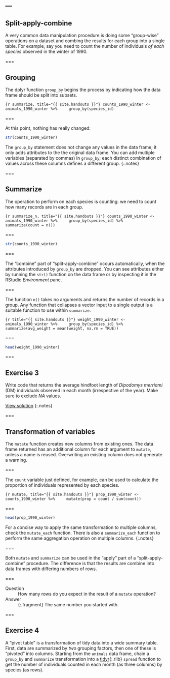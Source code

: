 ---
---

## Split-apply-combine

A very common data manipulation procedure is doing some "group-wise" operations on a dataset and combing the results for each group into a single table. For example, say you need to count the number of individuals *of each species* observed in the winter of 1990.

===

## Grouping

The dplyr function `group_by` begins the process by indicating how the data frame should be split into subsets.

```{r summarize, title="{{ site.handouts }}"}
counts_1990_winter <- animals_1990_winter %>%
    group_by(species_id)
```

===

At this point, nothing has really changed:

```r
str(counts_1990_winter)
```

The `group_by` statement does not change any values in the data frame; it only adds attributes to the the original data frame. You can add multiple variables (separated by commas) in `group_by`; each distinct combination of values across these columns defines a different group.
{:.notes}

===

## Summarize

The operation to perform on each species is counting: we need to count how many records are in each group.

```{r summarize_n, title="{{ site.handouts }}"}
counts_1990_winter <- animals_1990_winter %>%
    group_by(species_id) %>%
    summarize(count = n())
```

===

```r
str(counts_1990_winter)
```

===

The "combine" part of "split-apply-combine" occurs automatically, when the attributes introduced by `group_by` are dropped. You can see attributes either by running the `str()` function on the data frame or by inspecting it in the RStudio *Environment* pane.

===

The function `n()` takes no arguments and returns the number of records in a group. Any function that collapses a vector input to a single output is a suitable function to use within `summarize`.

```{r title="{{ site.handouts }}"}
weight_1990_winter <- animals_1990_winter %>%
    group_by(species_id) %>%
    summarize(avg_weight = mean(weight, na.rm = TRUE))
```

===

```r
head(weight_1990_winter)
```

===

## Exercise 3

Write code that returns the average hindfoot length of *Dipodomys merriami* (DM) individuals observed in each month (irrespective of the year). Make sure to exclude *NA* values.

[View solution](#solution-3)
{:.notes}

===

## Transformation of variables

The `mutate` function creates new columns from existing ones. The data frame returned has an additional column for each argument to `mutate`, unless a name is reused. Overwriting an existing column does not generate a warning.

===

The `count` variable just defined, for example, can be used to calculate the proportion of individuals represented by each species.

```{r mutate, title="{{ site.handouts }}"}
prop_1990_winter <- counts_1990_winter %>%
    mutate(prop = count / sum(count))
```

===

```r
head(prop_1990_winter)
```
For a concise way to apply the same transformation to multiple columns, check the `mutate_each` function. There is also a `summarize_each` function to perform the same aggregation operation on multiple columns.
{:.notes}

===

Both `mutate` and `summarize` can be used in the "apply" part of a "split-apply-combine" procedure. The difference is that the results are combine into data frames with differing numbers of rows.

===

Question
: How many rows do you expect in the result of a `mutate` operation?

Answer
: {:.fragment} The same number you started with.

===

## Exercise 4

A "pivot table" is a transformation of tidy data into a wide summary table. First, data are summarized by *two* grouping factors, then one of these is "pivoted" into columns. Starting from the `animals` data frame, chain a `group_by` and `summarize` transformation into a [tidyr](){:.rlib} `spread` function to get the number of individuals counted in each month (as three columns) by species (as rows).
